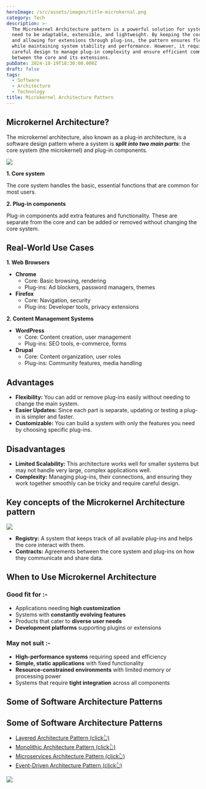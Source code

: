 ```yaml
---
heroImage: /src/assets/images/title-microkernal.png
category: Tech
description: >-
  The Microkernel Architecture pattern is a powerful solution for systems that
  need to be adaptable, extensible, and lightweight. By keeping the core minimal
  and allowing for extensions through plug-ins, the pattern ensures flexibility
  while maintaining system stability and performance. However, it requires
  careful design to manage plug-in complexity and ensure efficient communication
  between the core and its extensions.
pubDate: 2024-10-19T18:30:00.000Z
draft: false
tags:
  - Software
  - Architecture
  - Technology
title: Microkernel Architecture Pattern
---
```


## Microkernel Architecture?

The microkernel architecture, also known as a plug-in architecture, is a software design pattern where a system is **_split into two main parts_**: the core system (the microkernel) and plug-in components.

![](../../../assets/images/infomation/Microkernel-Architecture-Pattern-Image.webp)

**1. Core system**

The core system handles the basic, essential functions that are common for most users.

**2. Plug-in components**

Plug-in components add extra features and functionality. These are separate from the core and can be added or removed without changing the core system.

## Real-World Use Cases

**1. Web Browsers**

- **Chrome**
  - Core: Basic browsing, rendering
  - Plug-ins: Ad blockers, password managers, themes
- **Firefox**
  - Core: Navigation, security
  - Plug-ins: Developer tools, privacy extensions

**2. Content Management Systems**

- **WordPress**
  - Core: Content creation, user management
  - Plug-ins: SEO tools, e-commerce, forms
- **Drupal**
  - Core: Content organization, user roles
  - Plug-ins: Community features, media handling

## Advantages

- **Flexibility:** You can add or remove plug-ins easily without needing to change the main system.
- **Easier Updates:** Since each part is separate, updating or testing a plug-in is simpler and faster.
- **Customizable:** You can build a system with only the features you need by choosing specific plug-ins.

## Disadvantages

- **Limited Scalability:** This architecture works well for smaller systems but may not handle very large, complex applications well.
- **Complexity:** Managing plug-ins, their connections, and ensuring they work together smoothly can be tricky and require careful design.

## Key concepts of the Microkernel Architecture pattern

![](../../../assets/images/infomation/mermaid-diagram-20241020191428.png)

- **Registry:** A system that keeps track of all available plug-ins and helps the core interact with them.
- **Contracts:** Agreements between the core system and plug-ins on how they communicate and share data.

## When to Use Microkernel Architecture

### Good fit for :-

- Applications needing **high customization**
- Systems with **constantly evolving features**
- Products that cater to **diverse user needs**
- **Development platforms** supporting plugins or extensions

### May not suit :-

- **High-performance systems** requiring speed and efficiency
- **Simple, static applications** with fixed functionality
- **Resource-constrained environments** with limited memory or processing power
- Systems that require **tight integration** across all components

## Some of Software Architecture Patterns

## Some of Software Architecture Patterns

- [Layered Architecture Pattern (click👆)](https://pranshu.tech/post/software-architecture-pattern/layered-architecture-pattern/)
- [Monolithic Architecture Pattern (click👆)](https://pranshu.tech/post/software-architecture-pattern/monolithic-architecture-pattern/)
- [Microservices Architecture Pattern (click👆)](https://pranshu.tech/post/software-architecture-pattern/microservices-architecture-pattern/)
- [Event-Driven Architecture Pattern (click👆)](https://pranshu.tech/post/post/software-architecture-pattern/event-driven-architecture-pattern/)

![](../../../assets/images/infomation/types-of-archetecture.png)
